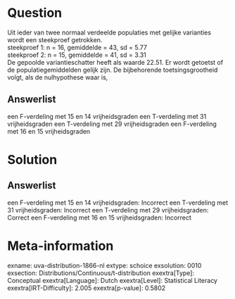 Question
========

Uit ieder van twee normaal verdeelde populaties met gelijke varianties
wordt een steekproef getrokken.\
steekproef 1: n = 16, gemiddelde = 43, sd = 5.77\
steekproef 2: n = 15, gemiddelde = 41, sd = 3.31\
De gepoolde variantieschatter heeft als waarde 22.51. Er wordt getoetst
of de populatiegemiddelden gelijk zijn. De bijbehorende
toetsingsgrootheid volgt, als de nulhypothese waar is,

Answerlist
----------

een F-verdeling met 15 en 14 vrijheidsgraden
een T-verdeling met 31 vrijheidsgraden
een T-verdeling met 29 vrijheidsgraden
een F-verdeling met 16 en 15 vrijheidsgraden

Solution
========

Answerlist
----------

een F-verdeling met 15 en 14 vrijheidsgraden: Incorrect
een T-verdeling met 31 vrijheidsgraden: Incorrect
een T-verdeling met 29 vrijheidsgraden: Correct
een F-verdeling met 16 en 15 vrijheidsgraden: Incorrect

Meta-information
================
exname: uva-distribution-1866-nl
extype: schoice
exsolution: 0010
exsection: Distributions/Continuous/t-distribution
exextra[Type]: Conceptual
exextra[Language]: Dutch
exextra[Level]: Statistical Literacy
exextra[IRT-Difficulty]: 2.005
exextra[p-value]: 0.5802
